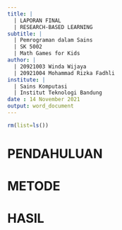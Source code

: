 ```yaml
---
title: |
  | LAPORAN FINAL
  | RESEARCH-BASED LEARNING
subtitle: |
  | Pemrograman dalam Sains
  | SK 5002
  | Math Games for Kids
author: |
  | 20921003 Winda Wijaya
  | 20921004 Mohammad Rizka Fadhli
institute: |
  | Sains Komputasi
  | Institut Teknologi Bandung
date : 14 November 2021
output: word_document
---
```


```r
rm(list=ls())
```

# PENDAHULUAN

# METODE

# HASIL


